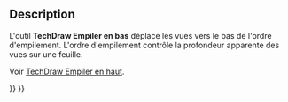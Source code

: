 <languages/>

{{Docnav/fr
|[[TechDraw_StackTop/fr|Empiler en haut]]
|[[TechDraw_StackUp/fr|Empiler vers le haut]]
|[[TechDraw_Workbench/fr|Atelier TechDraw]]
|IconL=TechDraw_StackTop.svg
|IconR=TechDraw_StackUp.svg
|IconC=Workbench_TechDraw.svg
}}

{{GuiCommand/fr
|Name=TechDraw StackBottom
|Name/fr=TechDraw Empiler en bas
|MenuLocation=TechDraw → Empilement → Déplacer la vue vers le bas de la pile
|Workbenches=[[TechDraw_Workbench/fr|TechDraw]]
|Shortcut=
|Version=0.21
|SeeAlso=[[TechDraw_StackTop/fr|TechDraw Empiler en haut]], [[TechDraw_StackUp/fr|TechDraw Empiler vers le haut]], [[TechDraw_StackDown/fr|TechDraw Empiler vers le bas]]
}}

== Description ==

L'outil '''TechDraw Empiler en bas''' déplace les vues vers le bas de l'ordre d'empilement. L'ordre d'empilement contrôle la profondeur apparente des vues sur une feuille.

Voir [[TechDraw_StackTop/fr|TechDraw Empiler en haut]].


{{Docnav/fr
|[[TechDraw_StackTop/fr|Empiler en haut]]
|[[TechDraw_StackUp/fr|Empiler vers le haut]]
|[[TechDraw_Workbench/fr|Atelier TechDraw]]
|IconL=TechDraw_StackTop.svg
|IconR=TechDraw_StackUp.svg
|IconC=Workbench_TechDraw.svg
}}

{{TechDraw Tools navi{{#translation:}}}}
{{Userdocnavi{{#translation:}}}}